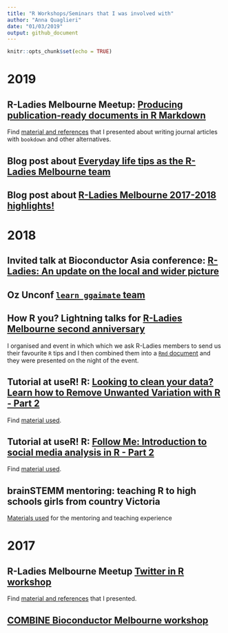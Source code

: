```yaml
---
title: "R Workshops/Seminars that I was involved with"
author: "Anna Quaglieri"
date: "01/03/2019"
output: github_document
---
```


```r
knitr::opts_chunk$set(echo = TRUE)
```

# 2019

## R-Ladies Melbourne Meetup: [Producing publication-ready documents in R Markdown](Producing publication-ready documents in R Markdown) 

Find [material and references](http://rpubs.com/annaquagli/471405) that I presented about writing journal articles with `bookdown` and other alternatives.  

## Blog post about [Everyday life tips as the R-Ladies Melbourne team](https://r-ladiesmelbourne-team.netlify.com/)

## Blog post about [R-Ladies Melbourne 2017-2018 highlights!](https://rladiesmelb2018.netlify.com/)


# 2018

## Invited talk at Bioconductor Asia conference: [R-Ladies: An update on the local and wider picture](https://github.com/annaquaglieri16/BiocAsia---R-Ladies-An-update-on-the-local-and-wider-picture)

## Oz Unconf [`learn ggaimate` team](https://bit.ly/2HfY31c)

## How R you? Lightning talks for [R-Ladies Melbourne second anniversary](https://www.meetup.com/R-Ladies-Melbourne/events/254783169/)

I organised and event in which which we ask R-Ladies members to send us their favourite `R` tips and I then combined them into a [`Rmd` document](https://rladies-melbourne-tips.netlify.com/) and they were presented on the night of the event. 

## Tutorial at useR! R: [Looking to clean your data? Learn how to Remove Unwanted Variation with R - Part 2](https://www.youtube.com/watch?v=HUcZQC3xWDo&list=PL4IzsxWztPdnyAKQQLxA4ucpaCLdsKvZw&index=4) 

Find [material used](https://github.com/annaquaglieri16/ruv-useR2018).  


## Tutorial at useR! R: [Follow Me: Introduction to social media analysis in R - Part 2](https://www.youtube.com/watch?v=DvQEHhP6pVo&list=PL4IzsxWztPdnyAKQQLxA4ucpaCLdsKvZw&index=18) 

Find [material used](https://github.com/annaquaglieri16/Follow-Me-Introduction-to-social-media-analysis-in-R).

## brainSTEMM mentoring: teaching R to high schools girls from country Victoria

[Materials used](https://github.com/annaquaglieri16/brainSTEMM) for the mentoring and teaching experience

# 2017 


## R-Ladies Melbourne Meetup [Twitter in R workshop](https://www.meetup.com/R-Ladies-Melbourne/events/239791772/)

Find [material and references](https://github.com/annaquaglieri16/Melbourne-Twitter-workshop) that I presented. 


## [COMBINE Bioconductor Melbourne workshop](https://combine-australia.github.io/2017-05-19-bioconductor-melbourne/)





